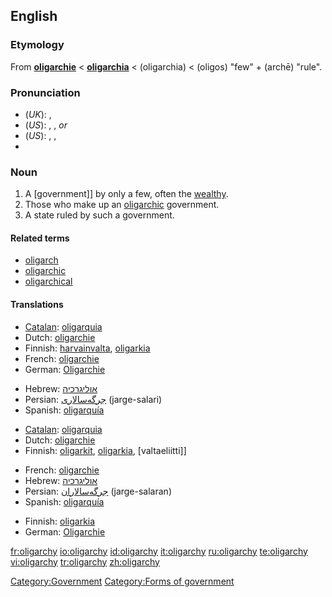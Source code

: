 ==English==

===Etymology===
From {{F.}} '''[[oligarchie#French|oligarchie]]''' < {{L.}} '''[[oligarchia#Latin|oligarchia]]''' < {{AGr.}} '''{{polytonic|[[ὀλιγαρχία]]}}''' (oligarchia) < '''{{polytonic|[[ὀλίγος]]}}''' (oligos) "few" + '''{{polytonic|[[ἀρχή]]}}''' (archē) "rule".

===Pronunciation===
*(''UK''): {{IPA|/ˈɒlɪɡɑːki/}}, {{SAMPA|/"QlIgA:ki/}}
*(''US''): {{AHD|älʹĭ-gär'kē}}, {{IPA|/ˈɑːlɪˌɡɑrki/}}, {{SAMPA|/"A:lI%gArki/}} ''or'' 
*(''US''): {{AHD|ōlʹĭ-gär'kē}}, {{IPA|/ˈoʊlɪˌɡɑrki/}}, {{SAMPA|/"oUlI%gArki/}}
*{{audio|en-uk-oligarchy.ogg|Audio (UK)}}

===Noun===
{{wikipedia}}
{{en-noun|oligarch|ies}}

# A [government]] by only a few, often the [[wealthy]].
# Those who make up an [[oligarchic]] government.
# A state ruled by such a government.

====Related terms====
*[[oligarch]]
*[[oligarchic]]
*[[oligarchical]]

====Translations====
{{trans-top|Government by only a few}}
*[[Catalan]]: [[oligarquia]] {{f}}
*Dutch: [[oligarchie#Dutch|oligarchie]] {{f}}
*Finnish: [[harvainvalta]], [[oligarkia]]
*French: [[oligarchie#French|oligarchie]] {{f}}
*German: [[Oligarchie]] {{f}}
{{trans-mid}}
*Hebrew: [[אוליגרכיה]] {{f}}
*Persian: [[جرگه‌سالاری]] (jarge-salari)
*Spanish: [[oligarquía]] {{f}}
{{trans-bottom}}

{{trans-top|Those who make up an oligarchic government}}
*[[Catalan]]: [[oligarquia]] {{f}}
*Dutch: [[oligarchie#Dutch|oligarchie]] {{f}}
*Finnish: [[oligarkki|oligarkit]], [[oligarkia]], [valtaeliitti]]
{{trans-mid}}
*French: [[oligarchie#French|oligarchie]] {{f}}
*Hebrew: [[אוליגרכיה]] {{f}}
*Persian: [[جرگه‌سالاران]] (jarge-salaran)
*Spanish: [[oligarquía]] {{f}}
{{trans-bottom}}

{{trans-top|State ruled by such a government}}
*Finnish: [[oligarkia]]
*German: [[Oligarchie]] {{f}}
{{trans-mid}}
{{trans-bottom}}

[[Category:Government]]
[[Category:Forms of government]]

[[fr:oligarchy]]
[[io:oligarchy]]
[[id:oligarchy]]
[[it:oligarchy]]
[[ru:oligarchy]]
[[te:oligarchy]]
[[vi:oligarchy]]
[[tr:oligarchy]]
[[zh:oligarchy]]